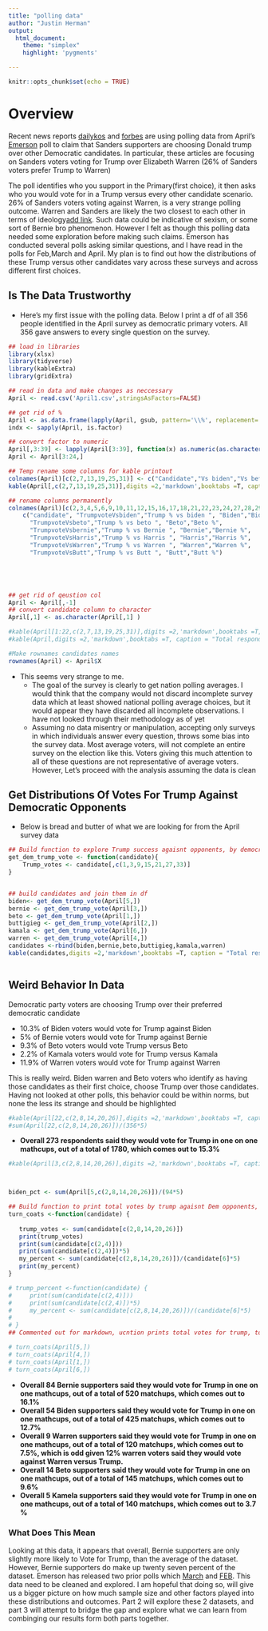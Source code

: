 ---
title: "polling data"
author: "Justin Herman"
output:
  html_document:
    theme: "simplex"
    highlight: 'pygments'

---

```{r setup, include=FALSE}
knitr::opts_chunk$set(echo = TRUE)
```

<style>h1{text-transform: capitalize}</style>
<style>h2{text-transform: capitalize}</style>
<style>h3{text-transform: capitalize}</style>
<style>p:first-letter {text-transform: capitalize}</style>
<style>li:first-letter {text-transform: capitalize}</style>




# Overview

Recent news reports [dailykos](https://www.dailykos.com/stories/2019/4/23/1852590/-Roughly-20-of-Bernie-Sanders-voters-would-rather-vote-for-Trump-if-Warren-Harris-or-Buttigieg-win) and [forbes](https://www.forbes.com/sites/michaeldurkheimer/2019/04/17/5-weird-items-in-the-new-bernie-buttigieg-poll/#2b74d28b7ddd) are using polling data from April's [Emerson](https://emersonpolling.reportablenews.com/pr/april-national-poll-bernie-takes-lead-for-democratic-nomination-mayor-pete-on-the-move) poll to claim that Sanders supporters are choosing Donald trump over other Democratic candidates.  In particular, these articles are focusing on Sanders voters voting for Trump over Elizabeth Warren (26% of Sanders voters prefer Trump to Warren)

The poll identifies who you support in the Primary(first choice), it then asks who you would vote for in a Trump versus every other candidate scenario. 26% of Sanders voters voting against Warren, is a very strange polling outcome. Warren and Sanders are likely the two closest to each other in terms of ideology[add link](). Such data could be indicative of sexism, or some sort of Bernie bro phenomenon. However I felt as though this polling data needed some exploration before making such claims.  Emerson has conducted several polls asking similar questions, and I have read in the polls for Feb,March and April.  My plan is to find out how the distributions of these Trump versus other candidates vary across these surveys and across different first choices.



## Is the data trustworthy
+ Here's my first issue with the polling data.  Below I print a df of all 356 people identified in the April survey as democratic primary voters. All 356 gave answers to every single question on the survey.    


```{r,echo=FALSE,message=FALSE,warning=FALSE}

## load in libraries 
library(xlsx)
library(tidyverse)
library(kableExtra)
library(gridExtra)

## read in data and make changes as neccessary
April <- read.csv('April1.csv',stringsAsFactors=FALSE)

## get rid of %
April <- as.data.frame(lapply(April, gsub, pattern='\\%', replacement=''))
indx <- sapply(April, is.factor)

## convert factor to numeric
April[,3:39] <- lapply(April[3:39], function(x) as.numeric(as.character(x)))
April <- April[3:24,]

## Temp rename some columns for kable printout
colnames(April)[c(2,7,13,19,25,31)] <- c("Candidate","Vs biden","Vs beto", "Vs bernie","Vs kamala","Vs Warren")
kable(April[,c(2,7,13,19,25,31)],digits =2,'markdown',booktabs =T, caption = "Total respondents Trump vs Candidates")

## rename columns permanently
colnames(April)[c(2,3,4,5,6,9,10,11,12,15,16,17,18,21,22,23,24,27,28,29,30,33,34,35,36)] <- 
    c("candidate", "TrumpvoteVsbiden","Trump % vs biden ", "Biden","Biden %",
      "TrumpvoteVsbeto","Trump % vs beto ", "Beto","Beto %",
      "TrumpvoteVsbernie","Trump % vs Bernie ", "Bernie","Bernie %",
      "TrumpvoteVsHarris","Trump % vs Harris ", "Harris","Harris %",
      "TrumpvoteVsWarren","Trump % vs Warren ", "Warren","Warren %",
      "TrumpvoteVsButt","Trump % vs Butt ", "Butt","Butt %")





## get rid of qeustion col
April <- April[,-1] 
## convert candidate column to character
April[,1] <- as.character(April[,1] )

#kable(April[1:22,c(2,7,13,19,25,31)],digits =2,'markdown',booktabs =T, caption = "Total respondents Trump vs Candidates")
#kable(April,digits =2,'markdown',booktabs =T, caption = "Total respondents Trump vs Candidates")

#Make rownames candidates names
rownames(April) <- April$X

```

+  This seems very strange to me.  
    + The goal of the survey is clearly to get nation polling averages. I would think that the company would not discard incomplete survey data which at least showed national polling average choices, but it would appear they have discarded all incomplete observations. I have not looked through their methodology as of yet 
    + Assuming no data misentry or manipulation, accepting only surveys in which individuals answer every question, throws some bias into the survey data. Most average voters, will not complete an entire survey on the election like this. Voters giving this much attention to all of these questions are not representative of average voters. However, Let's proceed with the analysis assuming the data is clean
    
## Get distributions of votes for Trump against democratic Opponents 
+ Below is bread and butter of what we are looking for from the April survey data
```{r,echo=FALSE}

## Build function to explore Trump success agaisnt opponents, by democratic candidate of choice
get_dem_trump_vote <- function(candidate){
    Trump_votes <- candidate[,c(1,3,9,15,21,27,33)]
}


## build candidates and join them in df
biden<- get_dem_trump_vote(April[5,])
bernie <- get_dem_trump_vote(April[3,])
beto <- get_dem_trump_vote(April[1,])
buttigieg <- get_dem_trump_vote(April[2,])
kamala <- get_dem_trump_vote(April[6,])
warren <- get_dem_trump_vote(April[4,])   
candidates <-rbind(biden,bernie,beto,buttigieg,kamala,warren)
kable(candidates,digits =2,'markdown',booktabs =T, caption = "Total respondents")



```

## Weird behavior in data 
Democratic party voters are choosing Trump over their preferred democratic candidate

+ 10.3% of Biden voters would vote for Trump against Biden
+ 5% of Bernie voters would vote for Trump against Bernie
+ 9.3% of Beto voters would vote Trump versus Beto
+ 2.2% of Kamala voters would vote for Trump versus Kamala
+ 11.9% of Warren voters would vote for Trump against Warren

This is really weird.  Biden warren and Beto voters who identify as having those candidates as their first choice, choose Trump over those candidates.  Having not looked at other polls, this behavior could be within norms, but none the less its strange and should be highlighted







```{r,echo=FALSE}


#kable(April[22,c(2,8,14,20,26)],digits =2,'markdown',booktabs =T, caption = "Total respondents")
#sum(April[22,c(2,8,14,20,26)])/(356*5)

```

+ **Overall 273 respondents said they would vote for Trump in one on one mathcups, out of a total of 1780, which comes out to 15.3%**


```{r,echo=FALSE}
#kable(April[3,c(2,8,14,20,26)],digits =2,'markdown',booktabs =T, caption = "Total respondents")



biden_pct <- sum(April[5,c(2,8,14,20,26)])/(94*5)

## Build function to print total votes by trump agaisnt Dem opponents, total potential votes, percent that voted for trump of 
turn_coats <-function(candidate) {
    
   trump_votes <- sum(candidate[c(2,8,14,20,26)])
   print(trump_votes)
   print(sum(candidate[c(2,4)]))
   print(sum(candidate[c(2,4)])*5)
   my_percent <- sum(candidate[c(2,8,14,20,26)])/(candidate[6]*5)
   print(my_percent)
}

# trump_percent <-function(candidate) {
#     print(sum(candidate[c(2,4)]))
#     print(sum(candidate[c(2,4)])*5)
#     my_percent <- sum(candidate[c(2,8,14,20,26)])/(candidate[6]*5)
#  
# }
## Commented out for markdown, ucntion prints total votes for trump, total potential votes for candidate, and percent vote for trump given all possible mathcups

# turn_coats(April[5,])
# turn_coats(April[4,])
# turn_coats(April[1,])
# turn_coats(April[6,])

```

+ **Overall 84 Bernie supporters said they would vote for Trump in one on one mathcups, out of a total of 520 matchups, which comes out to 16.1%**
+ **Overall 54 Biden supporters said they would vote for Trump in one on one mathcups, out of a total of 425 matchups, which comes out to 12.7%**
+ **Overall 9 Warren supporters said they would vote for Trump in one on one mathcups, out of a total of 120 matchups, which comes out to 7.5%, which is odd given 12% warren voters said they would vote against Warren versus Trump.**
+ **Overall 14 Beto supporters said they would vote for Trump in one on one mathcups, out of a total of 145 matchups, which comes out to 9.6%**
+ **Overall 5 Kamela supporters said they would vote for Trump in one on one mathcups, out of a total of 140 matchups, which comes out to 3.7 %**

### What does this Mean

Looking at this data, it appears that overall, Bernie supporters are only slightly more likely to Vote for Trump, than the average of the dataset. However, Bernie supporters do make up twenty seven percent of the dataset.  Emerson has released two prior polls which [March](http://emersonpolling.com/2019/03/31/nevada-2020-biden-and-sanders-lead-democratic-primary-field-trump-looks-to-flip-the-silver-state-red/) and [FEB](http://emersonpolling.com/2019/02/23/bernie-takes-early-lead-in-new-hampshire-democratic-primary-potential-tight-us-senate-race-if-gov-sununu-takes-on-sen-shaheen/).  This data need to be cleaned and explored.  I am hopeful that doing so, will give us a bigger picture on how much sample size and other factors played into these distributions and outcomes.  Part 2 will explore these 2 datasets, and part 3 will attempt to bridge the gap and explore what we can learn from combinging our results form both parts together.    


